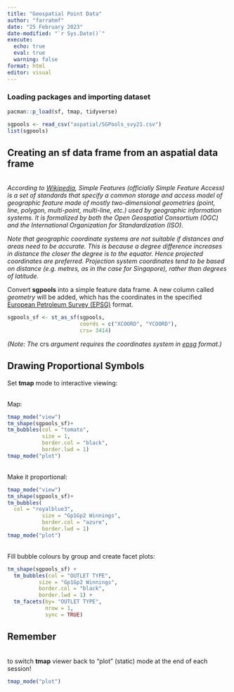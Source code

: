 ```yaml
---
title: "Geospatial Point Data"
author: "farrahmf"
date: "25 February 2023"
date-modified: "`r Sys.Date()`"
execute: 
  echo: true
  eval: true
  warning: false
format: html
editor: visual
---
```


### Loading packages and importing dataset

```r
pacman::p_load(sf, tmap, tidyverse)
```

```r
sgpools <- read_csv("aspatial/SGPools_svy21.csv")
list(sgpools)
```

## Creating an sf data frame from an aspatial data frame

*\
According to [Wikipedia](https://en.wikipedia.org/wiki/Simple_Features), Simple Features (officially Simple Feature Access) is a set of standards that specify a common storage and access model of geographic feature made of mostly two-dimensional geometries (point, line, polygon, multi-point, multi-line, etc.) used by geographic information systems. It is formalized by both the Open Geospatial Consortium (OGC) and the International Organization for Standardization (ISO).*

*Note that geographic coordinate systems are not suitable if distances and areas need to be accurate. This is because a degree difference increases in distance the closer the degree is to the equator. Hence projected coordinates are preferred. Projection system coordinates tend to be based on distance (e.g. metres, as in the case for Singapore), rather than degrees of latitude.*

Convert **sgpools** into a simple feature data frame. A new column called *geometry* will be added, which has the coordinates in the specified [European Petroleum Survey (EPSG)](https://en.wikipedia.org/wiki/EPSG_Geodetic_Parameter_Dataset) format.

```r
sgpools_sf <- st_as_sf(sgpools, 
                       coords = c("XCOORD", "YCOORD"),
                       crs= 3414)
```

*(Note: The* crs *argument requires the coordinates system in [epsg](https://epsg.io/) format.)*

## Drawing Proportional Symbols

Set **tmap** mode to interactive viewing:

\
Map:

```r
tmap_mode("view")
tm_shape(sgpools_sf)+
tm_bubbles(col = "tomato",
           size = 1,
           border.col = "black",
           border.lwd = 1)
tmap_mode("plot")
```

\
Make it proportional:

```r
tmap_mode("view")
tm_shape(sgpools_sf)+
tm_bubbles(
  col = "royalblue3",
           size = "Gp1Gp2 Winnings",
           border.col = "azure",
           border.lwd = 1)
tmap_mode("plot")
```

\
Fill bubble colours by group and create facet plots:

```r
tm_shape(sgpools_sf) +
  tm_bubbles(col = "OUTLET TYPE", 
          size = "Gp1Gp2 Winnings",
          border.col = "black",
          border.lwd = 1) +
  tm_facets(by= "OUTLET TYPE",
            nrow = 1,
            sync = TRUE)
```

## Remember

\
to switch **tmap** viewer back to "plot" (static) mode at the end of each session!

```r
tmap_mode("plot")
```
